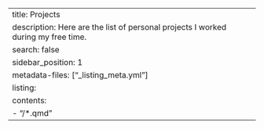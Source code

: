 ---
title: Projects
description: Here are the list of personal projects I worked during my free time.
search: false
sidebar_position: 1
metadata-files: ["_listing_meta.yml"]
listing:
  contents: 
   - "/*.qmd"
---